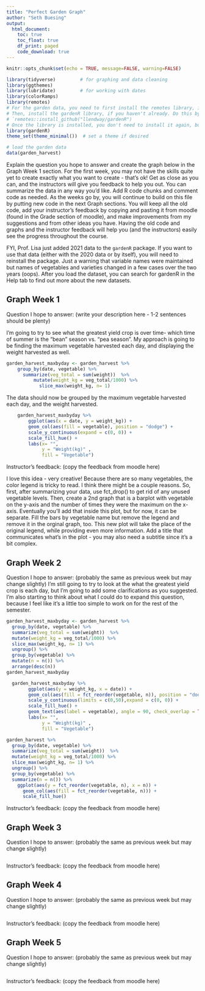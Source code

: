 ```yaml
---
title: "Perfect Garden Graph"
author: "Seth Buesing"
output: 
  html_document:
    toc: true
    toc_float: true
    df_print: paged
    code_download: true
---
```


```r
knitr::opts_chunk$set(echo = TRUE, message=FALSE, warning=FALSE)
```

```r
library(tidyverse)         # for graphing and data cleaning
library(ggthemes)
library(lubridate)         # for working with dates
library(colorRamps)
library(remotes)
# For the garden data, you need to first install the remotes library, if you haven't already
# Then, install the gardenR library, if you haven't already. Do this by uncommenting the code below (delete the hashtag) and running it. Then, you should delete this line of code or add the hashtag back so you don't reinstall each time.
# `remotes::install_github("llendway/gardenR")
# Once the library is installed, you don't need to install it again, but each time you need to load the library using the code below. You will know if you haven't installed the library if the code below produces an error.
library(gardenR)
theme_set(theme_minimal())  # set a theme if desired
```

```r
# load the garden data 
data(garden_harvest)
```

Explain the question you hope to answer and create the graph below in the Graph Week 1 section. For the first week, you may not have the skills quite yet to create exactly what you want to create - that's ok! Get as close as you can, and the instructors will give you feedback to help you out. You can summarize the data in any way you'd like. Add R code chunks and comment code as needed. As the weeks go by, you will continue to build on this file by putting new code in the next Graph sections. You will keep all the old code, add your instructor's feedback by copying and pasting it from moodle (found in the Grade section of moodle), and make improvements from my suggestions and from other ideas you have. Having the old code and graphs and the instructor feedback will help you (and the instructors) easily see the progress throughout the course.

FYI, Prof. Lisa just added 2021 data to the `gardenR` package. If you want to use that data (either with the 2020 data or by itself), you will need to reinstall the package. Just a warning that variable names were maintained but names of vegetables and varieties changed in a few cases over the two years (oops). After you load the dataset, you can search for gardenR in the Help tab to find out more about the new datasets.

## Graph Week 1

Question I hope to answer: (write your description here - 1-2 sentences should be plenty)

I'm going to try to see what the greatest yield crop is over time- which time of summer is the "bean" season vs. "pea season". My approach is going to be finding the maximum vegetable harvested each day, and displaying the weight harvested as well.

```r
garden_harvest_maxbyday <- garden_harvest %>% 
    group_by(date, vegetable) %>% 
      summarize(veg_total = sum(weight))  %>% 
          mutate(weight_kg = veg_total/1000) %>% 
            slice_max(weight_kg, n= 1)
```

The data should now be grouped by the maximum vegetable harvested each day, and the weight harvested.

```r
    garden_harvest_maxbyday %>% 
        ggplot(aes(x = date, y = weight_kg)) +
        geom_col(aes(fill = vegetable), position = "dodge") +
        scale_y_continuous(expand = c(0, 0)) +
        scale_fill_hue() +
        labs(x= "",
             y = "Weight(kg)" ,
             fill = "Vegetable")
```


Instructor's feedback: (copy the feedback from moodle here)

	
I love this idea - very creative! Because there are so many vegetables, the color legend is tricky to read. I think there might be a couple reasons. So, first, after summarizing your data, use fct_drop() to get rid of any unused vegetable levels. Then, create a 2nd graph that is a barplot with vegetable on the y-axis and the number of times they were the maximum on the x-axis. Eventually you'll add that inside this plot, but for now, it can be separate. Fill the bars by vegetable name but remove the legend and remove it in the orginal graph, too. This new plot will take the place of the original legend, while providing even more information. Add a title that communicates what's in the plot - you may also need a subtitle since it's a bit complex.

## Graph Week 2

Question I hope to answer: (probably the same as previous week but may change slightly)
I'm still going to try to look at the what the greatest yield crop is each day, but I'm going to add some clarifications as you suggested. I'm also starting to think about what I could do to expand this question, because I feel like it's a little too simple to work on for the rest of the semester.

```r
garden_harvest_maxbyday <- garden_harvest %>% 
  group_by(date, vegetable) %>% 
  summarize(veg_total = sum(weight))  %>% 
  mutate(weight_kg = veg_total/1000) %>% 
  slice_max(weight_kg, n= 1) %>% 
  ungroup() %>%
  group_by(vegetable) %>% 
  mutate(n = n()) %>% 
  arrange(desc(n))
garden_harvest_maxbyday
```

```r
  garden_harvest_maxbyday %>% 
        ggplot(aes(y = weight_kg, x = date)) +
        geom_col(aes(fill = fct_reorder(vegetable, n)), position = "dodge") +
        scale_y_continuous(limits = c(0,50),expand = c(0, 0)) +
        scale_fill_hue() +
        geom_text(aes(label = vegetable), angle = 90, check_overlap = TRUE, hjust = -.2) +
        labs(x= "",
             y = "Weight(kg)" ,
             fill = "Vegetable")

```


```r
garden_harvest %>% 
  group_by(date, vegetable) %>% 
  summarize(veg_total = sum(weight))  %>% 
  mutate(weight_kg = veg_total/1000) %>% 
  slice_max(weight_kg, n= 1) %>% 
  ungroup() %>%
  group_by(vegetable) %>% 
  summarize(n = n()) %>%
    ggplot(aes(y = fct_reorder(vegetable, n), x = n)) +
      geom_col(aes(fill = fct_reorder(vegetable, n))) +
      scale_fill_hue()
```

Instructor's feedback: (copy the feedback from moodle here)

## Graph Week 3

Question I hope to answer: (probably the same as previous week but may change slightly)

```r

```

Instructor's feedback: (copy the feedback from moodle here)

## Graph Week 4

Question I hope to answer: (probably the same as previous week but may change slightly)

```r

```

Instructor's feedback: (copy the feedback from moodle here)

## Graph Week 5

Question I hope to answer: (probably the same as previous week but may change slightly)

```r

```

Instructor's feedback: (copy the feedback from moodle here)

